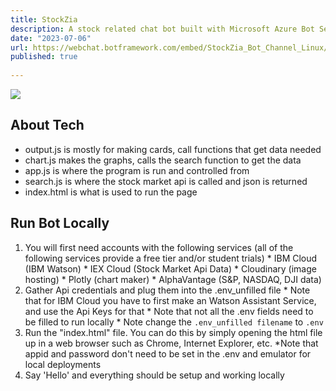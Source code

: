 ```yaml
---
title: StockZia
description: A stock related chat bot built with Microsoft Azure Bot Service.
date: "2023-07-06"
url: https://webchat.botframework.com/embed/StockZia_Bot_Channel_Linux/gemini?b=StockZia_Bot_Channel_Linux&s=Yvp7bW7sc7Q.Xu6lkr1z2l6l0GW_gcqTBCievCeTPy0IC3CL3vHxKWE&username=You
published: true
  
---
```



 [![](/sample_chat_gif.gif)](https://webchat.botframework.com/embed/StockZia_Bot_Channel_Linux/gemini?b=StockZia_Bot_Channel_Linux&s=Yvp7bW7sc7Q.Xu6lkr1z2l6l0GW_gcqTBCievCeTPy0IC3CL3vHxKWE&username=You) 

## About Tech

* output.js is mostly for making cards, call functions that get data needed
* chart.js makes the graphs, calls the search function to get the data
* app.js is where the program is run and controlled from
* search.js is where the stock market api is called and json is returned
* index.html is what is used to run the page


## Run Bot Locally

1. You will first need accounts with the following services (all of the following services provide a free tier and/or student trials)
        * IBM Cloud (IBM Watson)
        * IEX Cloud (Stock Market Api Data)
        * Cloudinary (image hosting)
        * Plotly (chart maker)
        * AlphaVantage (S&P, NASDAQ, DJI data)
2. Gather Api credentials and plug them into the .env_unfilled file
        * Note that for IBM Cloud you have to first make an Watson Assistant Service, and use the Api Keys for that
        * Note that not all the .env fields need to be filled to run locally
        * Note change the `.env_unfilled filename` to `.env`
3. Run the "index.html" file. You can do this by simply opening the html file up in a web browser such as Chrome, Internet Explorer, etc.
        *Note that appid and password don't need to be set in the .env and emulator for local deployments 
4. Say 'Hello' and everything should be setup and working locally